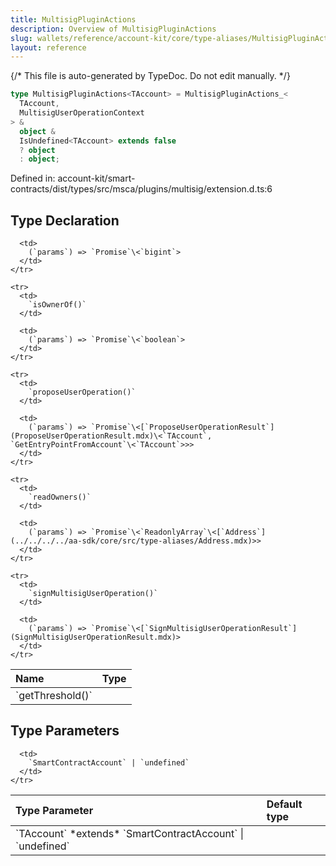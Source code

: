 ```yaml
---
title: MultisigPluginActions
description: Overview of MultisigPluginActions
slug: wallets/reference/account-kit/core/type-aliases/MultisigPluginActions
layout: reference
---
```


{/* This file is auto-generated by TypeDoc. Do not edit manually. */}

```ts
type MultisigPluginActions<TAccount> = MultisigPluginActions_<
  TAccount,
  MultisigUserOperationContext
> &
  object &
  IsUndefined<TAccount> extends false
  ? object
  : object;
```

Defined in: account-kit/smart-contracts/dist/types/src/msca/plugins/multisig/extension.d.ts:6

## Type Declaration

<table>
  <thead>
    <tr>
      <th align="left">Name</th>
      <th align="left">Type</th>
    </tr>
  </thead>

  <tbody>
    <tr>
      <td>
        `getThreshold()`
      </td>

      <td>
        (`params`) => `Promise`\<`bigint`>
      </td>
    </tr>

    <tr>
      <td>
        `isOwnerOf()`
      </td>

      <td>
        (`params`) => `Promise`\<`boolean`>
      </td>
    </tr>

    <tr>
      <td>
        `proposeUserOperation()`
      </td>

      <td>
        (`params`) => `Promise`\<[`ProposeUserOperationResult`](ProposeUserOperationResult.mdx)\<`TAccount`, `GetEntryPointFromAccount`\<`TAccount`>>>
      </td>
    </tr>

    <tr>
      <td>
        `readOwners()`
      </td>

      <td>
        (`params`) => `Promise`\<`ReadonlyArray`\<[`Address`](../../../../aa-sdk/core/src/type-aliases/Address.mdx)>>
      </td>
    </tr>

    <tr>
      <td>
        `signMultisigUserOperation()`
      </td>

      <td>
        (`params`) => `Promise`\<[`SignMultisigUserOperationResult`](SignMultisigUserOperationResult.mdx)>
      </td>
    </tr>

  </tbody>
</table>

## Type Parameters

<table>
  <thead>
    <tr>
      <th align="left">Type Parameter</th>
      <th align="left">Default type</th>
    </tr>
  </thead>

  <tbody>
    <tr>
      <td>
        `TAccount` *extends* `SmartContractAccount` | `undefined`
      </td>

      <td>
        `SmartContractAccount` | `undefined`
      </td>
    </tr>

  </tbody>
</table>
